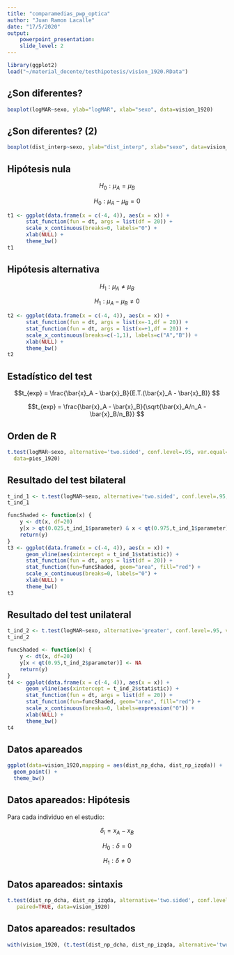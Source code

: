 ```yaml
---
title: "comparamedias_pwp_optica"
author: "Juan Ramon Lacalle"
date: "17/5/2020"
output: 
    powerpoint_presentation:
    slide_level: 2
---
```


```r
library(ggplot2)
load("~/material_docente/testhipotesis/vision_1920.RData")
```

## ¿Son diferentes?

```r
boxplot(logMAR~sexo, ylab="logMAR", xlab="sexo", data=vision_1920)
```

## ¿Son diferentes? (2)

```r
boxplot(dist_interp~sexo, ylab="dist_interp", xlab="sexo", data=vision_1920)
```


## Hipótesis nula

$$H_0: \mu_{A} = \mu_{B}$$


$$H_0: \mu_{A}-\mu_{B}=0$$




```r
t1 <- ggplot(data.frame(x = c(-4, 4)), aes(x = x)) +
      stat_function(fun = dt, args = list(df = 20)) +
      scale_x_continuous(breaks=0, labels="0") +
      xlab(NULL) +
      theme_bw()
t1
```


## Hipótesis alternativa

$$H_1: \mu_{A} \neq \mu_{B}$$  

$$H_1:\mu_{A} - \mu_{B} \neq 0$$


```r
t2 <- ggplot(data.frame(x = c(-4, 4)), aes(x = x)) +
      stat_function(fun = dt, args = list(x=-1,df = 20)) +
      stat_function(fun = dt, args = list(x=+1,df = 20)) +
      scale_x_continuous(breaks=c(-1,1), labels=c("A","B")) +
      xlab(NULL) +
      theme_bw()
t2
```

## Estadístico del test

$$t_{exp} = \frac{\bar{x}_A - \bar{x}_B}{E.T.(\bar{x}_A - \bar{x}_B)} $$  

$$t_{exp} = \frac{\bar{x}_A - \bar{x}_B}{\sqrt{\bar{x}_A/n_A - \bar{x}_B/n_B}} $$ 


## Orden de R

```r
t.test(logMAR~sexo, alternative='two.sided', conf.level=.95, var.equal=TRUE, 
  data=pies_1920)
```

## Resultado del test bilateral

```r
t_ind_1 <- t.test(logMAR~sexo, alternative='two.sided', conf.level=.95, var.equal=TRUE, data=vision_1920)
t_ind_1 
```

```r
funcShaded <- function(x) {
    y <- dt(x, df=20)
    y[x > qt(0.025,t_ind_1$parameter) & x < qt(0.975,t_ind_1$parameter)] <- NA
    return(y)
}
t3 <- ggplot(data.frame(x = c(-4, 4)), aes(x = x)) +
      geom_vline(aes(xintercept = t_ind_1$statistic)) +
      stat_function(fun = dt, args = list(df = 20)) +
      stat_function(fun=funcShaded, geom="area", fill="red") +
      scale_x_continuous(breaks=0, labels="0") +
      xlab(NULL) +
      theme_bw()
t3
```


## Resultado del test unilateral

```r
t_ind_2 <- t.test(logMAR~sexo, alternative='greater', conf.level=.95, var.equal=TRUE, data=vision_1920)
t_ind_2
```

```r
funcShaded <- function(x) {
    y <- dt(x, df=20)
    y[x < qt(0.95,t_ind_2$parameter)] <- NA
    return(y)
}
t4 <- ggplot(data.frame(x = c(-4, 4)), aes(x = x)) +
      geom_vline(aes(xintercept = t_ind_2$statistic)) +
      stat_function(fun = dt, args = list(df = 20)) +
      stat_function(fun=funcShaded, geom="area", fill="red") +
      scale_x_continuous(breaks=0, labels=expression("0")) +
      xlab(NULL) +
      theme_bw()
t4
```

## Datos apareados

```r
ggplot(data=vision_1920,mapping = aes(dist_np_dcha, dist_np_izqda)) +
  geom_point() +
  theme_bw()
```

## Datos apareados: Hipótesis
Para cada individuo en el estudio:  

$$\delta_i = x_A - x_B$$

$$H_0: \delta = 0$$

$$H_1: \delta \neq 0$$

## Datos apareados: sintaxis  

```r
t.test(dist_np_dcha, dist_np_izqda, alternative='two.sided', conf.level=.95,
   paired=TRUE, data=vision_1920)
```

## Datos apareados: resultados 

```r
with(vision_1920, (t.test(dist_np_dcha, dist_np_izqda, alternative='two.sided', conf.level=.95, paired=TRUE)))
```
